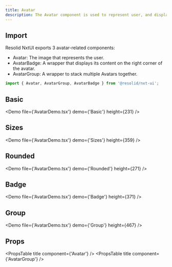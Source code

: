 ```yaml
---
title: Avatar
description: The Avatar component is used to represent user, and displays the profile picture, initials or fallback.
---
```


## Import

Resolid NxtUI exports 3 avatar-related components:

- Avatar: The image that represents the user.
- AvatarBadge: A wrapper that displays its content on the right corner of the avatar.
- AvatarGroup: A wrapper to stack multiple Avatars together.


```javascript
import { Avatar, AvatarGroup, AvatarBadge } from '@resolid/nxt-ui';
```

## Basic

<Demo file={'AvatarDemo.tsx'} demo={'Basic'} height={231} />

## Sizes

<Demo file={'AvatarDemo.tsx'} demo={'Sizes'} height={359} />

## Rounded

<Demo file={'AvatarDemo.tsx'} demo={'Rounded'} height={271} />

## Badge

<Demo file={'AvatarDemo.tsx'} demo={'Badge'} height={371} />

## Group

<Demo file={'AvatarDemo.tsx'} demo={'Group'} height={467} />

## Props

<PropsTable title component={'Avatar'} />
<PropsTable title component={'AvatarGroup'} />
